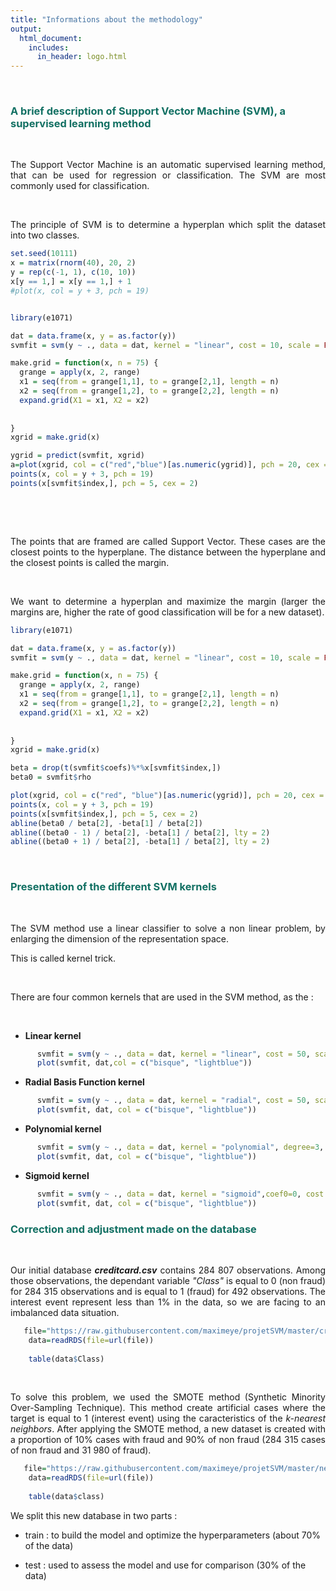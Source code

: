 ```yaml
---
title: "Informations about the methodology"
output:
  html_document:
    includes:
      in_header: logo.html
---
```


&nbsp;

### <span style="color: #127063">A brief description of Support Vector Machine (SVM), a supervised learning method </span>

&nbsp;

<p style="text-align:justify";>The Support Vector Machine is an automatic supervised learning method, that can be used for regression or classification.  
The SVM are most commonly used for classification.</p>

&nbsp;

<p style="text-align:justify";>The principle of SVM is to determine a hyperplan which split the dataset into two classes.</p>

```r
set.seed(10111)
x = matrix(rnorm(40), 20, 2)
y = rep(c(-1, 1), c(10, 10))
x[y == 1,] = x[y == 1,] + 1
#plot(x, col = y + 3, pch = 19)


library(e1071)

dat = data.frame(x, y = as.factor(y))
svmfit = svm(y ~ ., data = dat, kernel = "linear", cost = 10, scale = FALSE)

make.grid = function(x, n = 75) {
  grange = apply(x, 2, range)
  x1 = seq(from = grange[1,1], to = grange[2,1], length = n)
  x2 = seq(from = grange[1,2], to = grange[2,2], length = n)
  expand.grid(X1 = x1, X2 = x2)
  
  
}
xgrid = make.grid(x)

ygrid = predict(svmfit, xgrid)
a=plot(xgrid, col = c("red","blue")[as.numeric(ygrid)], pch = 20, cex = .2)
points(x, col = y + 3, pch = 19)
points(x[svmfit$index,], pch = 5, cex = 2)
```


&nbsp;

&nbsp;

<p style="text-align:justify";>The points that are framed are called Support Vector. These cases are the closest points to the hyperplane. 
The distance between the hyperplane and the closest points is called the margin.</p>

&nbsp;

<p style="text-align:justify";>We want to determine a hyperplan and maximize the margin (larger the margins are, higher the rate of good classification will be for a new dataset).</p>



```r
library(e1071)

dat = data.frame(x, y = as.factor(y))
svmfit = svm(y ~ ., data = dat, kernel = "linear", cost = 10, scale = FALSE)

make.grid = function(x, n = 75) {
  grange = apply(x, 2, range)
  x1 = seq(from = grange[1,1], to = grange[2,1], length = n)
  x2 = seq(from = grange[1,2], to = grange[2,2], length = n)
  expand.grid(X1 = x1, X2 = x2)
  
  
}
xgrid = make.grid(x)

beta = drop(t(svmfit$coefs)%*%x[svmfit$index,])
beta0 = svmfit$rho

plot(xgrid, col = c("red", "blue")[as.numeric(ygrid)], pch = 20, cex = .2)
points(x, col = y + 3, pch = 19)
points(x[svmfit$index,], pch = 5, cex = 2)
abline(beta0 / beta[2], -beta[1] / beta[2])
abline((beta0 - 1) / beta[2], -beta[1] / beta[2], lty = 2)
abline((beta0 + 1) / beta[2], -beta[1] / beta[2], lty = 2)
```


&nbsp;



### <span style="color: #127063">Presentation of the different SVM kernels</span>
 
&nbsp;

<p style="text-align:justify";>The SVM method use a linear classifier to solve a non linear problem, by enlarging the dimension of the representation space.</p>

<p style="text-align:justify";>This is called kernel trick. </p>

&nbsp;

<p style="text-align:justify";>There are four common kernels that are used in the SVM method, as the : </p>

&nbsp;

- <strong>Linear kernel</strong>

```r
      svmfit = svm(y ~ ., data = dat, kernel = "linear", cost = 50, scale = FALSE) 
      plot(svmfit, dat,col = c("bisque", "lightblue"))
```

- <strong>Radial Basis Function kernel</strong>

```r
      svmfit = svm(y ~ ., data = dat, kernel = "radial", cost = 50, scale = FALSE) 
      plot(svmfit, dat, col = c("bisque", "lightblue"))
```

- <strong>Polynomial kernel</strong>

```r
      svmfit = svm(y ~ ., data = dat, kernel = "polynomial", degree=3, coef0=0, cost = 50, scale = FALSE) 
      plot(svmfit, dat, col = c("bisque", "lightblue"))
```

- <strong>Sigmoid kernel</strong>

```r
      svmfit = svm(y ~ ., data = dat, kernel = "sigmoid",coef0=0, cost = 50, scale = FALSE) 
      plot(svmfit, dat, col = c("bisque", "lightblue"))
```



  
### <span style="color: #127063">Correction and adjustment made on the database </span>

&nbsp;

<p style="text-align:justify";>Our initial database <strong><em>creditcard.csv</em></strong> contains 284 807 observations. 
Among those observations, the dependant variable <em>"Class"</em> is equal to 0 (non fraud) for 284 315 observations and is equal to 1 (fraud) for 492 observations.   
The interest event represent less than 1% in the data, so we are facing to an imbalanced data situation.</p>

```r
   file="https://raw.githubusercontent.com/maximeye/projetSVM/master/creditcard.rds"
    data=readRDS(file=url(file))
    
    table(data$Class) 
```

&nbsp;

<p style="text-align:justify";>To solve this problem, we used the SMOTE method (Synthetic Minority Over-Sampling Technique).
This method create artificial cases where the target is equal to 1 (interest event) using the caracteristics of the <em>k-nearest neighbors</em>. 

After applying the SMOTE method, a new dataset is created with a proportion of 10% cases with fraud and 90% of non fraud (284 315 cases of non fraud and 31 980 of fraud). </p>


```r
   file="https://raw.githubusercontent.com/maximeye/projetSVM/master/new.rds"
    data=readRDS(file=url(file))
    
    table(data$class) 
```


<p style="text-align:justify";>We split this new database in two parts : </p>

- train : to build the model and optimize the hyperparameters (about 70% of the data)

- test : used to assess the model and use for comparison (30% of the data)
